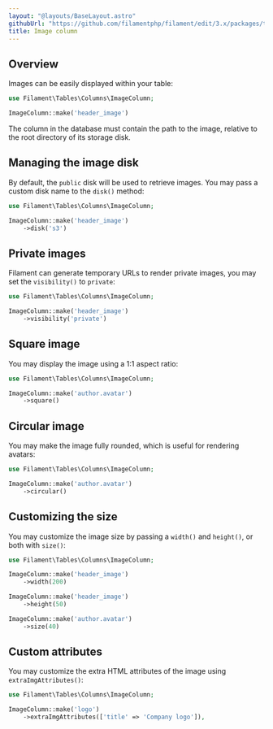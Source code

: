 ```yaml
---
layout: "@layouts/BaseLayout.astro"
githubUrl: "https://github.com/filamentphp/filament/edit/3.x/packages/tables/docs/03-columns/04-image.md"
title: Image column
---
```


## Overview

Images can be easily displayed within your table:

```php
use Filament\Tables\Columns\ImageColumn;

ImageColumn::make('header_image')
```

The column in the database must contain the path to the image, relative to the root directory of its storage disk.

## Managing the image disk

By default, the `public` disk will be used to retrieve images. You may pass a custom disk name to the `disk()` method:

```php
use Filament\Tables\Columns\ImageColumn;

ImageColumn::make('header_image')
    ->disk('s3')
```

## Private images

Filament can generate temporary URLs to render private images, you may set the `visibility()` to `private`:

```php
use Filament\Tables\Columns\ImageColumn;

ImageColumn::make('header_image')
    ->visibility('private')
```

## Square image

You may display the image using a 1:1 aspect ratio:

```php
use Filament\Tables\Columns\ImageColumn;

ImageColumn::make('author.avatar')
    ->square()
```

## Circular image

You may make the image fully rounded, which is useful for rendering avatars:

```php
use Filament\Tables\Columns\ImageColumn;

ImageColumn::make('author.avatar')
    ->circular()
```

## Customizing the size

You may customize the image size by passing a `width()` and `height()`, or both with `size()`:

```php
use Filament\Tables\Columns\ImageColumn;

ImageColumn::make('header_image')
    ->width(200)

ImageColumn::make('header_image')
    ->height(50)

ImageColumn::make('author.avatar')
    ->size(40)
```

## Custom attributes

You may customize the extra HTML attributes of the image using `extraImgAttributes()`:

```php
use Filament\Tables\Columns\ImageColumn;

ImageColumn::make('logo')
    ->extraImgAttributes(['title' => 'Company logo']),
```
